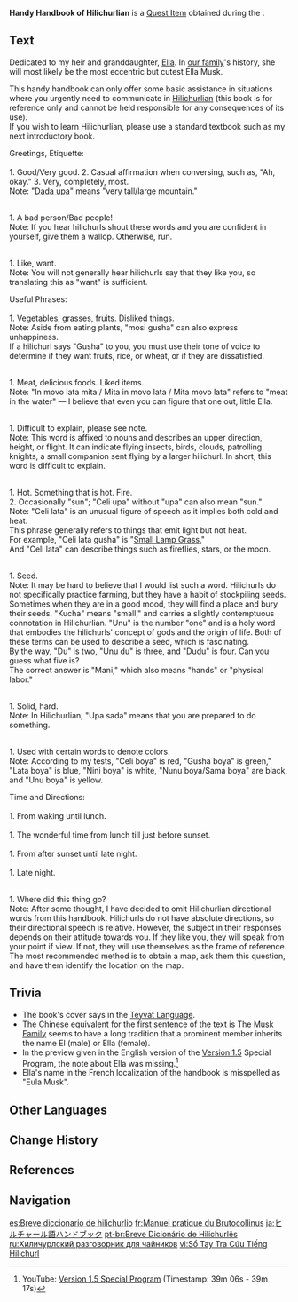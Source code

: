{{Book Infobox
|image       = Item Handy Handbook of Hilichurlian.png
|type        = Quest Items
|quality     = 4
|region_lore = Mondstadt
|region_location = Mondstadt
|description = A handbook of [[Hilichurlian]] written by the folklorist [[Ella Musk]], though its practical use has yet to be tested in the field.
|source1     = [[Mimi Tomo]] Event: [[Mimi Tomo (Quest)]]
}}
'''Handy Handbook of Hilichurlian''' is a [[Quest Item]] obtained during the {{Quest|Mimi Tomo (Quest)}}.

==Text==
Dedicated to my heir and granddaughter, [[Ella Musk|Ella]]. In [[Musk Family|our family]]'s history, she will most likely be the most eccentric but cutest Ella Musk.

This handy handbook can only offer some basic assistance in situations where you urgently need to communicate in [[Hilichurlian]] (this book is for reference only and cannot be held responsible for any consequences of its use).<br>
If you wish to learn Hilichurlian, please use a standard textbook such as my next introductory book.

Greetings, Etiquette:<br>
{{Color|buzzword|"Da/Dada"}}<br>
1. Good/Very good. 2. Casual affirmation when conversing, such as, "Ah, okay." 3. Very, completely, most.<br>
Note: "[[Dadaupa Gorge|Dada upa]]" means "very tall/large mountain."

{{Color|buzzword|"Ika ya/Ika yaya/Ya ika/Yaya ika"}}<br>
1. A bad person/Bad people!<br>
Note: If you hear hilichurls shout these words and you are confident in yourself, give them a wallop. Otherwise, run.

{{Color|buzzword|"Muhe"}}<br>
1. Like, want.<br>
Note: You will not generally hear hilichurls say that they like you, so translating this as "want" is sufficient.

Useful Phrases:<br>
{{Color|buzzword|"Gusha"}}<br>
1. Vegetables, grasses, fruits. Disliked things.<br>
Note: Aside from eating plants, "mosi gusha" can also express unhappiness.<br>
If a hilichurl says "Gusha" to you, you must use their tone of voice to determine if they want fruits, rice, or wheat, or if they are dissatisfied.

{{Color|buzzword|"Mita"}}<br>
1. Meat, delicious foods. Liked items.<br>
Note: "In movo lata mita / Mita in movo lata / Mita movo lata" refers to "meat in the water" &mdash; I believe that even you can figure that one out, little Ella.

{{Color|buzzword|"Upano"}}<br>
1. Difficult to explain, please see note.<br>
Note: This word is affixed to nouns and describes an upper direction, height, or flight. It can indicate flying insects, birds, clouds, patrolling knights, a small companion sent flying by a larger hilichurl. In short, this word is difficult to explain.

{{Color|buzzword|"Celi"}}<br>
1. Hot. Something that is hot. Fire.<br>
2. Occasionally "sun"; "Celi upa" without "upa" can also mean "sun."<br>
Note: "Celi lata" is an unusual figure of speech as it implies both cold and heat.<br>
This phrase generally refers to things that emit light but not heat.<br>
For example, "Celi lata gusha" is "[[Small Lamp Grass]],"<br>
And "Celi lata" can describe things such as fireflies, stars, or the moon.

{{Color|buzzword|"Kucha gusha/Unu gusha"}}<br>
1. Seed.<br>
Note: It may be hard to believe that I would list such a word. Hilichurls do not specifically practice farming, but they have a habit of stockpiling seeds. Sometimes when they are in a good mood, they will find a place and bury their seeds. "Kucha" means "small," and carries a slightly contemptuous connotation in Hilichurlian. "Unu" is the number "one" and is a holy word that embodies the hilichurls' concept of gods and the origin of life. Both of these terms can be used to describe a seed, which is fascinating.<br>
By the way, "Du" is two, "Unu du" is three, and "Dudu" is four. Can you guess what five is?<br>
The correct answer is "Mani," which also means "hands" or "physical labor."

{{Color|buzzword|"Sada"}}<br>
1. Solid, hard.<br>
Note: In Hilichurlian, "Upa sada" means that you are prepared to do something.

{{Color|buzzword|"Boya"}}<br>
1. Used with certain words to denote colors.<br>
Note: According to my tests, "Celi boya" is red, "Gusha boya" is green," "Lata boya" is blue, "Nini boya" is white, "Nunu boya/Sama boya" are black, and "Unu boya" is yellow.

Time and Directions:<br>
{{Color|buzzword|"Aba mosi dada"}}<br>
1. From waking until lunch.<br>
{{Color|buzzword|"Unta mosi dada"}}<br>
1. The wonderful time from lunch till just before sunset.<br>
{{Color|buzzword|"Mosi aba nunu"}}<br>
1. From after sunset until late night.<br>
{{Color|buzzword|"Unta nunu"}}<br>
1. Late night.

{{Color|buzzword|"Du ya zido dala?"}}<br>
1. Where did this thing go?<br>
Note: After some thought, I have decided to omit Hilichurlian directional words from this handbook. Hilichurls do not have absolute directions, so their directional speech is relative. However, the subject in their responses depends on their attitude towards you. If they like you, they will speak from your point if view. If not, they will use themselves as the frame of reference.<br>
The most recommended method is to obtain a map, ask them this question, and have them identify the location on the map.

==Trivia==
*The book's cover says {{Script|teyvat|Hilifolk Handbook}} in the [[Teyvat Language]].
* The Chinese equivalent for the first sentence of the text is {{zh|献给我终会继承「艾拉」之名的孙女|tl=Dedicated to my granddaughter who will eventually inherit the name 'Ella'.}} The [[Musk Family]] seems to have a long tradition that a prominent member inherits the name El (male) or Ella (female).
* In the preview given in the English version of the [[Version 1.5]] Special Program, the note about Ella was missing.<ref>YouTube: [https://youtu.be/wgNiGj1nGYE?t=2346 Version 1.5 Special Program] (Timestamp: 39m 06s - 39m 17s)</ref>
* Ella's name in the French localization of the handbook is misspelled as "Eula Musk".

==Other Languages==
{{Other Languages
|en      = Handy Handbook of Hilichurlian
|zhs     = 丘丘语速查手册
|zhs_rm  = Qiūqiū Yǔ Sù Chá Shǒucè
|zht     = 丘丘語速查手冊
|zht_rm  = Qiūqiū Yǔ Sù Chá Shǒucè
|zh_tl   = Hilichurlian Quick Reference Handbook
|ja      = ヒルチャール語ハンドブック
|ja_rm   = Hiruchaarugo Handobukku
|ja_tl   = Hilichurlian Handbook
|ko      = 츄츄어 핸드북
|ko_rm   = Chuchu'eo Haendeubuk
|ko_tl   = Hilichurlian Handbook
|es      = Breve diccionario de hilichurlio
|es_tl   = Brief Dictionary of Hilichurlian
|fr      = Manuel pratique du Brutocollinus
|fr_tl   = Handy Manual of Hilichurlian
|ru      = Хиличурлский разговорник для чайников
|ru_tl   = Hilichurlian Phrasebook for Dummies
|th      = คู่มือภาษา Hilichurl ฉบับพกพา
|th_rm   = Khumue Phasa Hilichurl Chabap Phokpha
|th_tl   = Portable Hilichurlian Manual
|vi      = Sổ Tay Tra Cứu Tiếng Hilichurl
|vi_tl   = 
|de      = Kompaktes Wörterbuch für Hilichurlisch
|de_tl   = Compact Dictionary for Hilichurlian
|id      = Buku Panduan Bahasa Hilichurl
|id_tl   = Guidebook of Hilichurlian
|pt      = Breve Dicionário de Hilichurlês
|pt_tl   = 
|tr      = Pratik Dağ Yabanisi Dili El Kitabı
|tr_tl   = Handy {{Lex|Hilichurlian|tr}} Handbook
|it      = Manuale pratico hilichurliano
|it_tl   = Hilichurlian Practical Manual
}}

==Change History==
{{Change History|1.5}}

==References==
{{Reflist}}

==Navigation==
{{Book Navbox|Mondstadt}}

[[es:Breve diccionario de hilichurlio]]
[[fr:Manuel pratique du Brutocollinus]]
[[ja:ヒルチャール語ハンドブック]]
[[pt-br:Breve Dicionário de Hilichurlês]]
[[ru:Хиличурлский разговорник для чайников]]
[[vi:Sổ Tay Tra Cứu Tiếng Hilichurl]]